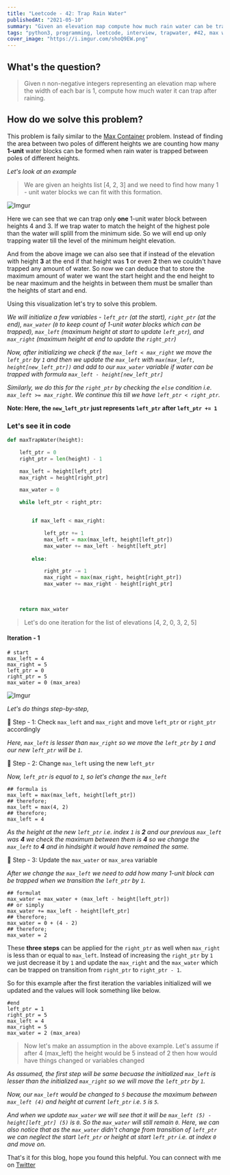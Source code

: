 ```yaml
---
title: "Leetcode - 42: Trap Rain Water"
publishedAt: "2021-05-10"
summary: "Given an elevation map compute how much rain water can be trapped between blocks"
tags: "python3, programming, leetcode, interview, trapwater, #42, max water trap"
cover_image: "https://i.imgur.com/shoQ9EW.png"
---
```


## What's the question?

<blockquote>
  Given n non-negative integers representing an elevation map where the width of
  each bar is 1, compute how much water it can trap after raining.
</blockquote>

## How do we solve this problem?

This problem is faily similar to the <a target="_blank" href = "/blog/leetcode-arrays-max-container">Max Container</a> problem. Instead of finding the area between two poles of different heights we are counting how many **1-unit** water blocks can be formed when rain water is trapped between poles of different heights.

_Let's look at an example_

<blockquote>
  We are given an heights list [4, 2, 3] and we need to find how many 1 - unit
  water blocks we can fit with this formation.
</blockquote>

![Imgur](https://i.imgur.com/Jx4h8cJ.png)

Here we can see that we can trap only **one** 1-unit water block between heights 4 and 3. If we trap water to match the height of the highest pole than the water will splill from the minimum side. So we will end up only trapping water till the level of the minimum height elevation.

And from the above image we can also see that if instead of the elevation with height **3** at the end if that height was **1** or even **2** then we couldn't have trapped any amount of water. So now we can deduce that to store the maximum amount of water we want the start height and the end height to be near maximum and the heights in between them must be smaller than the heights of start and end.

Using this visualization let's try to solve this problem.

*We will initialize a few variables - `left_ptr` (at the start), `right_ptr` (at the end), `max_water` (`0` to keep count of 1-unit water blocks which can be trapped), `max_left` (maximum height at start to update `left_ptr`), and `max_right` (maximum height at end to update the `right_ptr`)*

*Now, after initializing we check if the `max_left < max_right` we move the `left_ptr` by `1` and then we update the `max_left` with `max(max_left, height[new_left_ptr])` and add to our `max_water` variable if water can be trapped with formula `max_left - height[new_left_ptr]`*

*Similarly, we do this for the `right_ptr` by checking the `else` condition i.e. `max_left >= max_right`. We continue this till we have `left_ptr < right_ptr`.*

**Note: Here, the `new_left_ptr` just represents `left_ptr` after `left_ptr += 1`**

### Let's see it in code

```dart:trapwater.py
def maxTrapWater(height):

    left_ptr = 0
    right_ptr = len(height) - 1

    max_left = height[left_ptr]
    max_right = height[right_ptr]

    max_water = 0

    while left_ptr < right_ptr:


        if max_left < max_right:

            left_ptr += 1
            max_left = max(max_left, height[left_ptr])
            max_water += max_left - height[left_ptr]
        
        else:

            right_ptr -= 1
            max_right = max(max_right, height[right_ptr])
            max_water += max_right - height[right_ptr]
        

        
    return max_water

```

<blockquote>
    Let's do one iteration for the list of elevations [4, 2, 0, 3, 2, 5]
</blockquote>

#### Iteration - 1

```dart:iteration_1
# start
max_left = 4
max_right = 5
left_ptr = 0
right_ptr = 5
max_water = 0 (max_area)
```

![Imgur](https://i.imgur.com/ZsNermP.png)

*Let's do things step-by-step,*

🔵 Step - 1: Check `max_left` and `max_right` and move `left_ptr` or `right_ptr` accordingly

*Here, `max_left` is lesser than `max_right` so we move the `left_ptr` by `1` and our new `left_ptr` will be `1`.*

🔵 Step - 2: Change `max_left` using the new `left_ptr`

*Now, `left_ptr` is equal to `1`, so let's change the `max_left`*

```dart:max_left_change
## formula is 
max_left = max(max_left, height[left_ptr])
## therefore;
max_left = max(4, 2)
## therefore;
max_left = 4
```

*As the height at the new `left_ptr` i.e. index `1` is **2** and our previous `max_left` was **4** we check the maximum between them is **4** so we change the `max_left` to **4** and in hindsight it would have remained the same.*

🔵 Step - 3: Update the `max_water` or `max_area` variable

*After we change the `max_left` we need to add how many 1-unit block can be trapped when we transition the `left_ptr` by `1`.*

```dart:update_max_water
## formulat
max_water = max_water + (max_left - height[left_ptr])
## or simply
max_water += max_left - height[left_ptr]
## therefore;
max_water = 0 + (4 - 2)
## therefore;
max_water = 2
```

These **three steps** can be applied for the `right_ptr` as well when `max_right` is less than or equal to `max_left`. Instead of increasing the `right_ptr` by `1` we just decrease it by `1` and update the `max_right` and the `max_water` which can be trapped on transition from `right_ptr` to `right_ptr - 1`.

So for this example after the first iteration the variables initialized will we updated and the values will look something like below.

```dart:iteration_1
#end
left_ptr = 1
right_ptr = 5
max_left = 4
max_right = 5
max_water = 2 (max_area)
```

<blockquote>
    Now let's make an assumption in the above example. Let's assume if after 4 (max_left) the height would be 5 instead of 2 then how would have things changed or variables changed
</blockquote>

*As assumed, the first step will be same becuase the initialized `max_left` is lesser than the initialized `max_right` so we will move the `left_ptr` by `1`.*  

*Now, our `max_left` would be changed to `5` because the maximum between `max_left (4)` and height at current `left_ptr` i.e. `5` is `5`.*

*And when we update `max_water` we will see that it will be `max_left (5) - height[left_ptr] (5)` is `0`. So the `max_water` will still remain `0`. Here, we can also notice that as the `max_water` didn't change from transition of `left_ptr` we can neglect the start `left_ptr` or height at start `left_ptr` i.e. at index `0` and move on.*

That's it for this blog, hope you found this helpful. You can connect with me on <a target="_blank" href="https://twitter.com/saglanivatsal">Twitter</a>